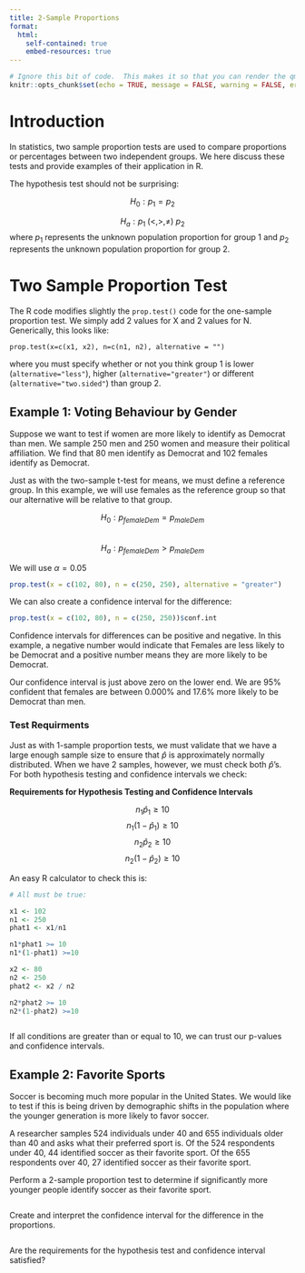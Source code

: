 ```yaml
---
title: 2-Sample Proportions
format:
  html:
    self-contained: true
    embed-resources: true
---
```

```r
# Ignore this bit of code.  This makes it so that you can render the qmd file even when there are errors in your code.
knitr::opts_chunk$set(echo = TRUE, message = FALSE, warning = FALSE, error = TRUE)
```


# Introduction

In statistics, two sample proportion tests are used to compare proportions or percentages between two independent groups.  We here discuss these tests and provide examples of their application in R.

The hypothesis test should not be surprising:

$$H_0: p_1 = p_2$$  

$$H_a: p_1\; (<,>,\neq) \: p_2$$
where $p_1$ represents the unknown population proportion for group 1 and $p_2$ represents the unknown population proportion for group 2.  

# Two Sample Proportion Test

The R code modifies slightly the `prop.test()` code for the one-sample proportion test.  We simply add 2 values for X and 2 values for N.  Generically, this looks like:

``` prop.test(x=c(x1, x2), n=c(n1, n2), alternative = "")  
```

where you must specify whether or not you think group 1 is lower (`alternative="less"`), higher (`alternative="greater"`) or different (`alternative="two.sided"`) than group 2.    


## Example 1:  Voting Behaviour by Gender

Suppose we want to test if women are more likely to identify as Democrat than men.  We sample 250 men and 250 women and measure their political affiliation.  We find that 80 men identify as Democrat and 102 females identify as Democrat.  

Just as with the two-sample t-test for means, we must define a reference group.  In this example, we will use females as the reference group so that our alternative will be relative to that group.

$$H_0: p_{femaleDem} = p_{maleDem}$$  
$$H_a: p_{femaleDem} > p_{maleDem}$$  

We will use $\alpha = 0.05$

```r

prop.test(x = c(102, 80), n = c(250, 250), alternative = "greater")

```

We can also create a confidence interval for the difference:

```r

prop.test(x = c(102, 80), n = c(250, 250))$conf.int

```

Confidence intervals for differences can be positive and negative. In this example, a negative number would indicate that Females are less likely to be Democrat and a positive number means they are more likely to be Democrat.  

Our confidence interval is just above zero on the lower end.  We are 95% confident that females are between 0.000% and 17.6% more likely to be Democrat than men.  

### Test Requirments

Just as with 1-sample proportion tests, we must validate that we have a large enough sample size to ensure that $\hat{p}$ is approximately normally distributed. When we have 2 samples, however, we must check both $\hat{p}$'s.  For both hypothesis testing and confidence intervals we check:

__Requirements for Hypothesis Testing and Confidence Intervals__

$$ n_1\hat{p}_1 \ge 10$$
$$n_1(1-\hat{p}_1) \ge 10$$
$$ n_2\hat{p}_2 \ge 10$$
$$n_2(1-\hat{p}_2) \ge 10$$

An easy R calculator to check this is:

```r

# All must be true:

x1 <- 102
n1 <- 250
phat1 <- x1/n1

n1*phat1 >= 10
n1*(1-phat1) >=10

x2 <- 80
n2 <- 250
phat2 <- x2 / n2

n2*phat2 >= 10
n2*(1-phat2) >=10



```

If all conditions are greater than or equal to 10, we can trust our p-values and confidence intervals.  


## Example 2:  Favorite Sports

Soccer is becoming much more popular in the United States.  We would like to test if this is being driven by demographic shifts in the population where the younger generation is more likely to favor soccer.  

A researcher samples 524 individuals under 40 and 655 individuals older than 40 and asks what their preferred sport is.  Of the 524 respondents under 40, 44 identified soccer as their favorite sport.  Of the 655 respondents over 40, 27 identified soccer as their favorite sport.

Perform a 2-sample proportion test to determine if significantly more younger people identify soccer as their favorite sport.

```r

```

Create and interpret the confidence interval for the difference in the proportions.

```r

```

Are the requirements for the hypothesis test and confidence interval satisfied?

```r

```



